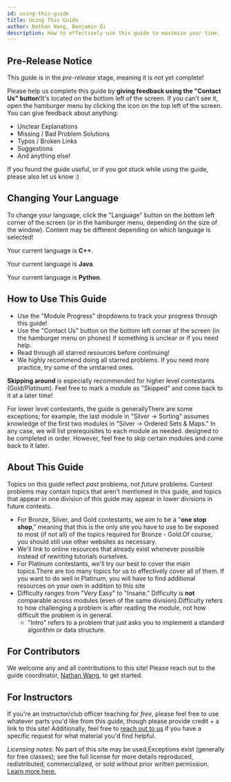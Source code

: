 ```yaml
---
id: using-this-guide
title: Using This Guide
author: Nathan Wang, Benjamin Qi
description: How to effectively use this guide to maximize your time.
---
```


## Pre-Release Notice

This guide is in the _pre-release_ stage, meaning it is not yet complete!

Please help us complete this guide by **giving feedback using the "Contact Us" button**!<Asterisk>It's located on the bottom left of the screen. If you can't see it, open the hamburger menu by clicking the icon on the top left of the screen.</Asterisk> You can give feedback about anything:

- Unclear Explanations
- Missing / Bad Problem Solutions
- Typos / Broken Links
- Suggestions
- And anything else!

If you found the guide useful, or if you got stuck while using the guide, please also let us know :)

## Changing Your Language

To change your language, click the "Language" button on the bottom left corner of the screen (or in the hamburger menu, depending on the size of the window). Content may be different depending on which language is selected!

<LanguageSection>

<CPPSection>

Your current language is **C++**.

</CPPSection>

<JavaSection>

Your current language is **Java**.

</JavaSection>

<PySection>

Your current language is **Python**.

</PySection>

</LanguageSection>

## How to Use This Guide

- Use the "Module Progress" dropdowns to track your progress through this guide!
- Use the "Contact Us" button on the bottom left corner of the screen (in the hamburger menu on phones) if something is unclear or if you need help.
- Read through all starred resources before continuing!
- We highly recommend doing all starred problems. If you need more practice, try some of the unstarred ones.

**Skipping around** is especially recommended for higher level contestants (Gold/Platinum). Feel free to <TextTooltip content="You can do this by scrolling to the end of a module">mark a module</TextTooltip> as "Skipped" and come back to it at a later time!

For lower level contestants, the guide is generally<Asterisk>There are some exceptions; for example, the last module in "Silver -> Sorting" assumes knowledge of the first two modules in "Silver -> Ordered Sets & Maps." In any case, we will list prerequisites to each module as needed.</Asterisk> designed to be completed in order. However, feel free to skip certain modules and come back to it later.

## About This Guide

<warning-block title="This guide is NOT a syllabus!!">

Topics on this guide reflect _past_ problems, not _future_ problems. Contest problems may contain topics that aren't mentioned in this guide, and topics that appear in one division of this guide may appear in lower divisions in future contests.

</warning-block>

 - For Bronze, Silver, and Gold contestants, we aim to be a "**one stop shop**," meaning that this is the only site you have to use to be exposed to most (if not all) of the topics required for Bronze - Gold.<Asterisk>Of course, you should still use other websites as necessary.</Asterisk>
 - We'll link to online resources that already exist whenever possible instead of rewriting tutorials ourselves.
 - For Platinum contestants, we'll try our best to cover the main topics.<Asterisk>There are too many topics for us to effectively cover all of them. If you want to do well in Platinum, you will have to find additional resources on your own in addition to this site</Asterisk>
 - Difficulty ranges from "Very Easy" to "Insane." Difficulty is **not** comparable across modules (even of the same division).<Asterisk>Difficulty refers to how challenging a problem is after reading the module, not how difficult the problem is in general.</Asterisk>
    - "Intro" refers to a problem that just asks you to implement a standard algorithm or data structure.


## For Contributors

We welcome any and all contributions to this site! Please reach out to the guide coordinator, [Nathan Wang](mailto:nathan.r.wang@gmail.com), to get started.

## For Instructors

If you're an instructor/club officer teaching for _free_, please feel free to use whatever parts you'd like from this guide, though please provide credit + a link to this site! Additionally, feel free to [reach out to us](mailto:nathan.r.wang@gmail.com) if you have a specific request for what material you'd find helpful.

_Licensing notes_: No part of this site may be used,<Asterisk>Exceptions exist (generally for free classes); see the full license for more details</Asterisk> reproduced, redistributed, commercialized, or sold without prior written permission. [Learn more here.](/license)